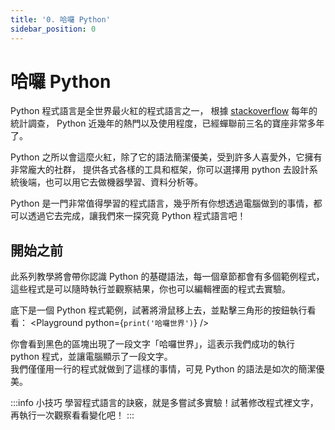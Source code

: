 ```yaml
---
title: '0. 哈囉 Python'
sidebar_position: 0
---
```


# 哈囉 Python
Python 程式語言是全世界最火紅的程式語言之一，
根據 [stackoverflow](https://insights.stackoverflow.com/survey/2021#section-most-popular-technologies-programming-scripting-and-markup-languages) 每年的統計調查，
Python 近幾年的熱門以及使用程度，已經蟬聯前三名的寶座非常多年了。

Python 之所以會這麼火紅，除了它的語法簡潔優美，受到許多人喜愛外，它擁有非常龐大的社群，
提供各式各樣的工具和框架，你可以選擇用 python 去設計系統後端，也可以用它去做機器學習、資料分析等。

Python 是一門非常值得學習的程式語言，幾乎所有你想透過電腦做到的事情，都可以透過它去完成，讓我們來一探究竟 Python 程式語言吧！

## 開始之前
此系列教學將會帶你認識 Python 的基礎語法，每一個章節都會有多個範例程式，
這些程式是可以隨時執行並觀察結果，你也可以編輯裡面的程式去實驗。

底下是一個 Python 程式範例，試著將滑鼠移上去，並點擊三角形的按鈕執行看看：
<Playground python={`print('哈囉世界')`} />

你會看到黑色的區塊出現了一段文字「哈囉世界」，這表示我們成功的執行 python 程式，並讓電腦顯示了一段文字。<br/>
我們僅僅用一行的程式就做到了這樣的事情，可見 Python 的語法是如次的簡潔優美。

:::info 小技巧
學習程式語言的訣竅，就是多嘗試多實驗！試著修改程式裡文字，再執行一次觀察看看變化吧！
:::